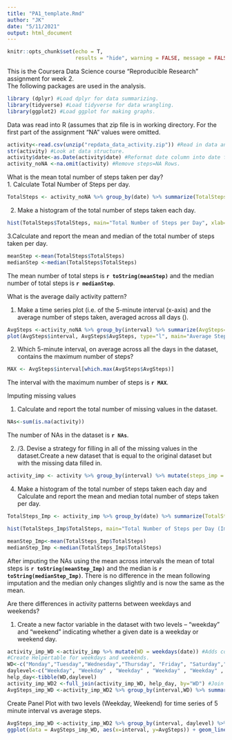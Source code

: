 ---
title: "PA1_template.Rmd"
author: "JK"
date: "5/11/2021"
output: html_document
---
```{r setup, include=FALSE}
knitr::opts_chunk$set(echo = T,
                      results = "hide", warning = FALSE, message = FALSE)
```

This is the Coursera Data Science course "Reproducible Research" assignment for week 2.  
The following packages are used in the analysis.  

``` {r}
library (dplyr) #Load dplyr for data summarizing.
library(tidyverse) #Load tidyverse for data wrangling.
library(ggplot2) #Load ggplot for making graphs.
```

Data was read into R (assumes that zip file is in working directory. For the first part of the assignment "NA" values were omitted.

``` {r}
activity<-read.csv(unzip("repdata_data_activity.zip")) #Read in data and create dataframe.
str(activity) #Look at data structure.
activity$date<-as.Date(activity$date) #Reformat date column into date format.
activity_noNA <-na.omit(activity) #Remove steps=NA Rows.
```

What is the mean total number of steps taken per day?  
1. Calculate Total Number of Steps per day.

``` {r}
TotalSteps <- activity_noNA %>% group_by(date) %>% summarize(TotalSteps=sum(steps)) 
```

2. Make a histogram of the total number of steps taken each day.

``` {r}
hist(TotalSteps$TotalSteps, main="Total Number of Steps per Day", xlab="Total Steps per day", col=5)
```


3.Calculate and report the mean and median of the total number of steps taken per day.

```{r}
meanStep <-mean(TotalSteps$TotalSteps)
medianStep <-median(TotalSteps$TotalSteps)
```

The mean number of total steps is **`r toString(meanStep)`** and the median number of total steps is **`r medianStep`**.

What is the average daily activity pattern?  

1. Make a time series plot (i.e.  of the 5-minute interval (x-axis) and the average number of steps taken, averaged across all days ().
```{r}
AvgSteps <-activity_noNA %>% group_by(interval) %>% summarize(AvgSteps=mean(steps))
plot(AvgSteps$interval, AvgSteps$AvgSteps, type="l", main="Average Steps per 5 Minute Interval", xlab="Interval", ylab="Average Steps", col=4)
```

2. Which 5-minute interval, on average across all the days in the dataset, contains the maximum number of steps?

```{r}
MAX <- AvgSteps$interval[which.max(AvgSteps$AvgSteps)]
```
The interval with the maximum number of steps is **`r MAX`**.

Imputing missing values

1. Calculate and report the total number of missing values in the dataset.

```{r}
NAs<-sum(is.na(activity))
```
The number of NAs in the dataset is **`r NAs`**.

2. /3. Devise a strategy for filling in all of the missing values in the dataset.Create a new dataset that is equal to the original dataset but with the missing data filled in.

```{r}
activity_imp <- activity %>% group_by(interval) %>% mutate(steps_imp = ifelse(is.na(steps), mean(steps, na.rm=TRUE), steps)) #Using mean over interval to impute NAs.
```

4. Make a histogram of the total number of steps taken each day and Calculate and report the mean and median total number of steps taken per day.

```{r}
TotalSteps_Imp <- activity_imp %>% group_by(date) %>% summarize(TotalSteps=sum(steps_imp))
```

```{r}
hist(TotalSteps_Imp$TotalSteps, main="Total Number of Steps per Day (Imputed NA with mean per interval)", xlab="Total Steps per day", col=5)
```

```{r}
meanStep_Imp<-mean(TotalSteps_Imp$TotalSteps)
medianStep_Imp <-median(TotalSteps_Imp$TotalSteps)
```

After imputing the NAs using the mean across intervals the mean of total steps is **`r toString(meanStep_Imp)`** and the median is **`r toString(medianStep_Imp)`**. There is no difference in the mean following imputation and the median only changes slightly and is now the same as the mean.

Are there differences in activity patterns between weekdays and weekends?

1. Create a new factor variable in the dataset with two levels – “weekday” and “weekend” indicating whether a given date is a weekday or weekend day.


```{r}
activity_imp_WD <-activity_imp %>% mutate(WD = weekdays(date)) #Adds column with weekday.
#Create Helpertable for weekdays and weekends.
WD<-c("Monday","Tuesday","Wednesday","Thursday", "Friday", "Saturday","Sunday")
daylevel<-c("Weekday", "Weekday" , "Weekday" , "Weekday" , "Weekday" , "Weekend" , "Weekend")
help_day<-tibble(WD,daylevel)
activity_imp_WD2 <-full_join(activity_imp_WD, help_day, by="WD") #Join Tables.
AvgSteps_imp_WD <-activity_imp_WD2 %>% group_by(interval,WD) %>% summarize(AvgSteps=mean(steps))
```

Create Panel Plot with two levels (Weekday, Weekend) for time series of 5 minute interval vs average steps.

```{r}
AvgSteps_imp_WD <-activity_imp_WD2 %>% group_by(interval, daylevel) %>% summarize(AvgSteps=mean(steps_imp))
ggplot(data = AvgSteps_imp_WD, aes(x=interval, y=AvgSteps)) + geom_line() + facet_wrap(~daylevel, nrow=2) + ggtitle("Average Steps per Interval") + ylab("Average Steps") #Create Plot.
```


